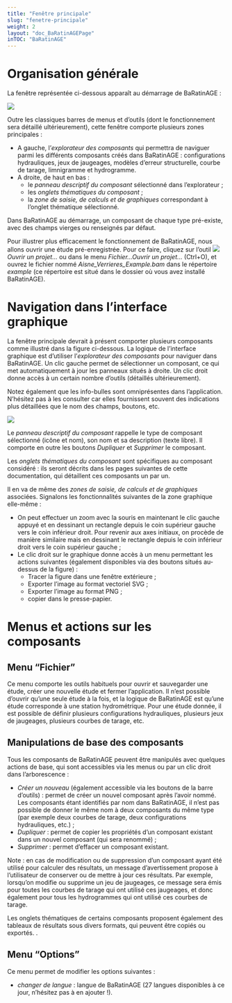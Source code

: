 ---
title: "Fenêtre principale"
slug: "fenetre-principale"
weight: 2
layout: "doc_BaRatinAGEPage"
inTOC: "BaRatinAGE"
---

# Organisation générale

La fenêtre représentée ci-dessous apparaît au démarrage de BaRatinAGE :

![](MainFrame.fr.png)

Outre les classiques barres de menus et d'outils (dont le fonctionnement sera détaillé ultérieurement), cette fenêtre comporte plusieurs zones principales :

-   A gauche, l'*explorateur des composants* qui permettra de naviguer parmi les différents composants créés dans BaRatinAGE : configurations hydrauliques, jeux de jaugeages, modèles d'erreur structurelle, courbe de tarage, limnigramme et hydrogramme.
-   A droite, de haut en bas :
    -   le *panneau descriptif du composant* sélectionné dans l'explorateur ;
    -   les *onglets thématiques du composant* ;
    -   la *zone de saisie, de calculs et de graphiques* correspondant à l'onglet thématique sélectionné.

Dans BaRatinAGE au démarrage, un composant de chaque type pré-existe, avec des champs vierges ou renseignés par défaut.



Pour illustrer plus efficacement le fonctionnement de BaRatinAGE, nous allons ouvrir une étude pré-enregistrée. Pour ce faire, cliquez sur l'outil ![](folder.svg) *Ouvrir un projet...* ou dans le menu *Fichier...Ouvrir un projet...* (Ctrl+O), et ouvrez le fichier nommé *Aisne_Verrieres_Example.bam* dans le répertoire *example* (ce répertoire est situé dans le dossier où vous avez installé BaRatinAGE).


# Navigation dans l'interface graphique

La fenêtre principale devrait à présent comporter plusieurs composants comme illustré dans la figure ci-dessous. La logique de l'interface graphique est d'utiliser l'*explorateur des composants* pour naviguer dans BaRatinAGE. Un clic gauche permet de sélectionner un composant, ce qui met automatiquement à jour les panneaux situés à droite. Un clic droit donne accès à un certain nombre d'outils (détaillés ultérieurement).

Notez également que les info-bulles sont omniprésentes dans l'application. N'hésitez pas à les consulter car elles fournissent souvent des indications plus détaillées que le nom des champs, boutons, etc.

![](MainFrame_full.fr.png)


Le *panneau descriptif du composant* rappelle le type de composant sélectionné (icône et nom), son nom et sa description (texte libre). Il comporte en outre les boutons *Dupliquer* et *Supprimer* le composant.

Les *onglets thématiques du composant* sont spécifiques au composant considéré : ils seront décrits dans les pages suivantes de cette documentation, qui détaillent ces composants un par un.

Il en va de même des *zones de saisie, de calculs et de graphiques* associées. Signalons les fonctionnalités suivantes de la zone graphique elle-même :

-   On peut effectuer un zoom avec la souris en maintenant le clic gauche appuyé et en dessinant un rectangle depuis le coin supérieur gauche vers le coin inférieur droit. Pour revenir aux axes initiaux, on procède de manière similaire mais en dessinant le rectangle depuis le coin inférieur droit vers le coin supérieur gauche ;
-   Le clic droit sur le graphique donne accès à un menu permettant les actions suivantes (également disponibles via des boutons situés au-dessus de la figure) :
    -   Tracer la figure dans une fenêtre extérieure ; 
    -   Exporter l'image au format vectoriel SVG ;
    -   Exporter l'image au format PNG ;
    -   copier dans le presse-papier.
    

# Menus et actions sur les composants

## Menu "Fichier"

Ce menu comporte les outils habituels pour ouvrir et sauvegarder une étude, créer une nouvelle étude et fermer l'application. Il n'est possible d'ouvrir qu'une seule étude à la fois, et la logique de BaRatinAGE est qu'une étude corresponde à une station hydrométrique. Pour une étude donnée, il est possible de définir plusieurs configurations hydrauliques, plusieurs jeux de jaugeages, plusieurs courbes de tarage, etc.

## Manipulations de base des composants

Tous les composants de BaRatinAGE peuvent être manipulés avec quelques actions de base, qui sont accessibles via les menus ou par un clic droit dans l'arborescence : 

-   *Créer un nouveau* (également accessible via les boutons de la barre d'outils) : permet de créer un nouvel composant après l'avoir nommé. Les composants étant identifiés par nom dans BaRatinAGE, il n'est pas possible de donner le même nom à deux composants du même type (par exemple deux courbes de tarage, deux configurations hydrauliques, etc.) ;
-   *Dupliquer* : permet de copier les propriétés d'un composant existant dans un nouvel composant (qui sera renommé) ;
-   *Supprimer* : permet d'effacer un composant existant. 

Note : en cas de modification ou de suppression d'un composant ayant été utilisé pour calculer des résultats, un message d'avertissement propose à l'utilisateur de conserver ou de mettre à jour ces résultats. Par exemple, lorsqu'on modifie ou supprime un jeu de jaugeages, ce message sera émis pour toutes les courbes de tarage qui ont utilisé ces jaugeages, et donc également pour tous les hydrogrammes qui ont utilisé ces courbes de tarage.

Les onglets thématiques de certains composants proposent également des tableaux de résultats sous divers formats, qui peuvent être copiés ou exportés.
.

## Menu "Options"

Ce menu permet de modifier les options suivantes :

-   *changer de langue* : langue de BaRatinAGE (27 langues disponibles à ce jour, n'hésitez pas à en ajouter !).

<!--- Options à venir, développements en cours :

-   *Préférences* : choix entre plusieurs coutumes régionales (choix entre les coefficients de Strickler ou de Manning, choix du système d'unités, etc.) ;
-   *Répertoire par défaut* : définit le répertoire par défaut qui sera proposé pour toutes les actions de sauvegarde, export, ouverture de fichiers, etc. (par défaut, ce répertoire est le dossier dans lequel est installé BaRatinAGE) ;
-   *Options MCMC* : permet de régler les propriétés de l'échantillonneur MCMC ([détails techniques](/fr/doc/topics/mcmc)).
-   *Options de sauvegarde* : permet d'activer ou de désactiver la sauvegarde de certains composants pouvant être très volumineux. L'activation de cette sauvegarde peut générer des fichiers extrêmement volumineux (potentiellement plusieurs Go !) et ralentir notablement les actions d'ouverture et de sauvegarde.
-->